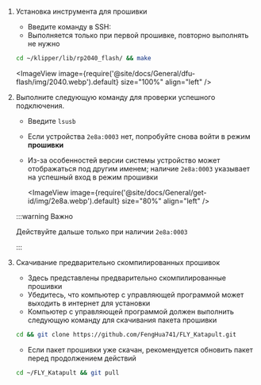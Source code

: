 1. Установка инструмента для прошивки

    * Введите команду в SSH:
    * Выполняется только при первой прошивке, повторно выполнять не нужно
    ```bash
    cd ~/klipper/lib/rp2040_flash/ && make
    ```
    <ImageView image={require('@site/docs/General/dfu-flash/img/2040.webp').default} size="100%" align="left" />

2. Выполните следующую команду для проверки успешного подключения.


    * Введите `lsusb`
    * Если устройства `2e8a:0003` нет, попробуйте снова войти в режим **прошивки**
    * Из-за особенностей версии системы устройство может отображаться под другим именем; наличие `2e8a:0003` указывает на успешный вход в режим прошивки

        <ImageView image={require('@site/docs/General/get-id/img/2e8a.webp').default} size="80%" align="left" /> 

    :::warning Важно

    Действуйте дальше только при наличии `2e8a:0003`

    :::

3. Скачивание предварительно скомпилированных прошивок

    * Здесь представлены предварительно скомпилированные прошивки
    * Убедитесь, что компьютер с управляющей программой может выходить в интернет для установки
    * Компьютер с управляющей программой должен выполнить следующую команду для скачивания пакета прошивки

    ```bash
    cd && git clone https://github.com/FengHua741/FLY_Katapult.git
    ```

    * Если пакет прошивки уже скачан, рекомендуется обновить пакет перед продолжением действий

    ```bash
    cd ~/FLY_Katapult && git pull
    ```
